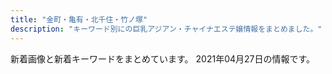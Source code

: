 ```yaml
---
title: "金町・亀有・北千住・竹ノ塚"
description: "キーワード別にの巨乳アジアン・チャイナエステ嬢情報をまとめました。"
---
```


新着画像と新着キーワードをまとめています。
2021年04月27日の情報です。

<DmmAffiliateIns />
<KeywordTable
  shops={
    [
    {
        "name": "\u697d",
        "station": "JR\u91d1\u753a\u99c5\u5317\u53e3",
        "url": "http://raku.est888.com/",
        "keywords": {
            "89": 1,
            "D": 1,
            "87": 2,
            "C": 2
        },
        "img_links": [
            "http://raku.est888.com/css/nav/nav-005.jpg",
            "http://raku.est888.com/css/nav/nav-004.jpg",
            "http://raku.est888.com/css/staff/staff002-a.png",
            "http://raku.est888.com/css/nav/nav-002.jpg",
            "http://raku.est888.com/css/tel.png",
            "http://raku.est888.com/css/top02-left.png",
            "http://raku.est888.com/css/nav/nav-006.jpg",
            "http://raku.est888.com/css/01.jpg",
            "http://raku.est888.com/css/staff/staff0001-a.png",
            "http://raku.est888.com/css/nav/nav-001.jpg",
            "http://raku.est888.com/css/nav/nav-003.jpg",
            "http://raku.est888.com/css/osusume01.jpg",
            "http://raku.est888.com/css/staff/staff01-a.png"
        ]
    },
    {
        "keywords": {
            "D": 6
        },
        "station": "JR\u91d1\u753a\u99c5\u5317\u53e3",
        "url": "http://esthe-massage.pink/",
        "img_links": [
            "http://esthe-massage.pink/images/cg7.jpg",
            "http://esthe-massage.pink/images/top.png",
            "http://esthe-massage.pink/images/mobile1.jpg",
            "http://esthe-massage.pink/images/staff_tit.jpg",
            "http://esthe-massage.pink/images/aboutus.jpg",
            "http://esthe-massage.pink/images/line2.jpg",
            "http://esthe-massage.pink/sp/images/cg6.jpg",
            "http://esthe-massage.pink/images/compaign.jpg",
            "http://esthe-massage.pink/images/staff_s.jpg",
            "http://esthe-massage.pink/images/pick.jpg",
            "http://esthe-massage.pink/images/cg1.jpg",
            "http://esthe-massage.pink/images/newface.jpg",
            "http://esthe-massage.pink/sp/images/top-img01.png",
            "http://esthe-massage.pink/sp/images/cg1.jpg",
            "http://esthe-massage.pink/sp/images/cg7.jpg",
            "http://esthe-massage.pink/sp/images/cg3.jpg",
            "http://esthe-massage.pink/images/mobile.jpg",
            "http://esthe-massage.pink/images/tb.png",
            "http://esthe-massage.pink/sp/images/telb.png",
            "http://esthe-massage.pink/images/bb.png",
            "http://esthe-massage.pink/images/tb1.png",
            "http://esthe-massage.pink/images/news.jpg",
            "http://esthe-massage.pink/images/cg9.jpg",
            "http://esthe-massage.pink/sp/images/cg9.jpg",
            "http://esthe-massage.pink/sp/images/teline.png",
            "http://esthe-massage.pink/images/cg3.jpg",
            "http://esthe-massage.pink/images/line.jpg",
            "http://esthe-massage.pink/images/end3.png",
            "http://esthe-massage.pink/images/cg2.jpg",
            "http://esthe-massage.pink/images/cg6.jpg",
            "http://esthe-massage.pink/sp/images/cg2.jpg",
            "http://esthe-massage.pink/sp/images/tel.png"
        ],
        "name": "\u96c5"
    },
    {
        "name": "\u82b1\u306e\u604b",
        "img_links": [],
        "station": "\u7dbe\u702c\u99c5\u6771\u53e3",
        "keywords": {},
        "url": "http://bananokoi.ies.bz/"
    },
    {
        "name": "\u7652\u3057\u306e\u8594\u8587",
        "url": "http://iyasinobara.oks.bz/",
        "keywords": {
            "82": 3,
            "D": 6,
            "F": 3,
            "85": 3,
            "87": 3,
            "90": 3,
            "C": 11
        },
        "station": "JR\u91d1\u753a\u99c5\u5317\u53e3",
        "img_links": [
            "http://iyasinobara.oks.bz/images/top.jpg",
            "http://iyasinobara.oks.bz/images/s_news.jpg",
            "http://iyasinobara.oks.bz/images/s_shedule.jpg",
            "http://iyasinobara.oks.bz/photos/sites/36/2019/12/2019121401184994.jpg",
            "http://iyasinobara.oks.bz/images/mobile.jpg",
            "http://iyasinobara.oks.bz/images/s_staff.jpg",
            "http://iyasinobara.oks.bz/photos/sites/36/2020/11/2020112101523963.jpg",
            "http://iyasinobara.oks.bz/photos/sites/36/2021/03/2021030303232197.jpg",
            "http://iyasinobara.oks.bz/photos/sites/36/2020/02/2020021401252254.jpg"
        ]
    },
    {
        "keywords": {},
        "station": "\u7dbe\u702c\u99c5\u897f\u53e3",
        "url": "http://e-luxury.work/",
        "name": "Angel",
        "img_links": [
            "http://e-luxury.work/images/b1.jpg",
            "http://e-luxury.work/images/3.jpg",
            "http://e-luxury.work/images/2.jpg",
            "http://e-luxury.work/images/staff_t.jpg",
            "http://e-luxury.work/images/head.jpg",
            "http://e-luxury.work/images/int1.jpg",
            "http://e-luxury.work/images/int2.jpg",
            "http://e-luxury.work/images/news.jpg",
            "http://e-luxury.work/img/kayo1.jpg",
            "http://e-luxury.work/images/sys.jpg",
            "http://e-luxury.work/img/yuki1.jpg",
            "http://e-luxury.work/images/7.jpg",
            "http://e-luxury.work/img/mimi1.jpg",
            "http://e-luxury.work/images/5.jpg",
            "http://e-luxury.work/images/6.jpg",
            "http://e-luxury.work/images/4.jpg",
            "http://e-luxury.work/img/mina1.jpg",
            "http://e-luxury.work/images/interior_t.jpg",
            "http://e-luxury.work/img/minami1.jpg",
            "http://e-luxury.work/img/momoka1.jpg",
            "http://e-luxury.work/images/mobile.jpg",
            "http://e-luxury.work/images/tt.jpg",
            "http://e-luxury.work/img/kayo2.jpg",
            "http://e-luxury.work/images/ta.jpg",
            "http://e-luxury.work/images/tel.jpg",
            "http://e-luxury.work/images/1.jpg",
            "http://e-luxury.work/img/eri1.jpg"
        ]
    },
    {
        "name": "BODY RESORT",
        "station": "JR\u4e80\u6709\u99c5\u5317\u53e3",
        "img_links": [
            "http://massage-esthe.red/images/an_4_01.jpg",
            "http://massage-esthe.red/images/an_3_01.jpg",
            "http://massage-esthe.red/images/qr.jpg",
            "http://massage-esthe.red/images/slider/slide4.png",
            "http://massage-esthe.red/images/staff_images/st6.jpg",
            "http://massage-esthe.red/images/no.png",
            "http://massage-esthe.red/images/staff_images/sta3.jpg",
            "http://massage-esthe.red/images/staff_images/sta7.jpg",
            "http://massage-esthe.red/images/staff_images/sl.png",
            "http://massage-esthe.red/images/slider/slide2s.png",
            "http://massage-esthe.red/images/index-1.jpg",
            "http://massage-esthe.red/images/staff_images/sta9.jpg",
            "http://massage-esthe.red/images/r6.jpg",
            "http://massage-esthe.red/images/slider/slide5.png",
            "http://massage-esthe.red/images/an_1_01.jpg",
            "http://massage-esthe.red/images/an_2_01.jpg",
            "http://massage-esthe.red/images/an_4_02.jpg",
            "http://massage-esthe.red/images/r4.jpg",
            "http://massage-esthe.red/images/staff_images/st2.jpg",
            "http://massage-esthe.red/images/fbb.jpg",
            "http://massage-esthe.red/images/an_1_02.jpg",
            "http://massage-esthe.red/images/staff_images/st9.jpg",
            "http://massage-esthe.red/images/slider/slide5s.png",
            "http://massage-esthe.red/images/staff_images/st4.jpg",
            "http://massage-esthe.red/images/index-2.jpg",
            "http://massage-esthe.red/images/slider/slide1.png",
            "http://massage-esthe.red/images/staff_images/st1.jpg",
            "http://massage-esthe.red/images/r2.jpg",
            "http://massage-esthe.red/images/staff_images/sta5.jpg",
            "http://massage-esthe.red/images/an_3_02.jpg",
            "http://massage-esthe.red/images/staff_images/sta1.jpg",
            "http://massage-esthe.red/images/an_2_02.jpg",
            "http://massage-esthe.red/images/an_6_01.jpg",
            "http://massage-esthe.red/images/staff_images/st5.jpg",
            "http://massage-esthe.red/images/r7.jpg",
            "http://massage-esthe.red/images/staff_images/sta4.jpg",
            "http://massage-esthe.red/images/slider/slide3s.png",
            "http://massage-esthe.red/images/slider/slide4s.png",
            "http://massage-esthe.red/images/slider/slide1s.png",
            "http://massage-esthe.red/images/staff_images/sta2.jpg",
            "http://massage-esthe.red/images/line.jpg",
            "http://massage-esthe.red/images/staff_images/st3.jpg",
            "http://massage-esthe.red/images/staff_images/sta6.jpg",
            "http://massage-esthe.red/images/e.jpg",
            "http://massage-esthe.red/images/an_5_02.jpg",
            "http://massage-esthe.red/images/an_6_02.jpg",
            "http://massage-esthe.red/images/slider/slide2.png",
            "http://massage-esthe.red/images/slider/slide3.png",
            "http://massage-esthe.red/images/an_5_01.jpg",
            "http://massage-esthe.red/images/r5.jpg",
            "http://massage-esthe.red/images/staff_images/st7.jpg",
            "http://massage-esthe.red/images/r3.jpg",
            "http://massage-esthe.red/images/line1.jpg"
        ],
        "keywords": {
            "D": 20,
            "86": 32,
            "C": 2
        },
        "url": "http://massage-esthe.red/"
    },
    {
        "station": "\u897f\u65b0\u4e95\u99c5\u897f\u53e3",
        "img_links": [
            "http://rakuen.ies.fun/images/s_news.jpg",
            "http://rakuen.ies.fun/images/info.jpg",
            "http://rakuen.ies.fun/images/room4.jpg",
            "http://rakuen.ies.fun/images/tel.jpg",
            "http://rakuen.ies.fun/photos/sites/40/2021/04/2021040203112232.jpg",
            "http://rakuen.ies.fun/images/mobile.jpg",
            "http://rakuen.ies.fun/images/info2.jpg",
            "http://rakuen.ies.fun/photos/sites/40/2021/04/2021040203112138.jpg",
            "http://rakuen.ies.fun/photos/sites/40/2021/04/202104020311230.jpg",
            "http://rakuen.ies.fun/images/room1.jpg",
            "http://rakuen.ies.fun/images/s_link.png",
            "http://rakuen.ies.fun/images/room3.jpg",
            "http://rakuen.ies.fun/photos/sites/40/2021/04/2021040203112298.jpg",
            "http://rakuen.ies.fun/images/s3.jpg",
            "http://rakuen.ies.fun/images/room2.jpg",
            "http://rakuen.ies.fun/images/s_staff.png"
        ],
        "keywords": {
            "83": 4,
            "\u80f8": 2,
            "85": 4,
            "86": 8,
            "C": 4,
            "D": 12
        },
        "url": "http://rakuen.ies.fun/",
        "name": "\u7e01"
    },
    {
        "name": "\u685c",
        "url": "https://besteste.com/",
        "img_links": [
            "https://besteste.com/staffPhoto/b20210427121216.jpg",
            "https://besteste.com/staffPhoto/b20210206174033.jpg",
            "https://besteste.com/staffPhoto/b20210206174329.jpg",
            "https://besteste.com/staffPhoto/s20210427121331.jpg",
            "https://besteste.com/staffPhoto/s20210427121216.jpg",
            "https://besteste.com/staffPhoto/s20210206174033.jpg",
            "https://besteste.com/staffPhoto/s20201104202356.jpg",
            "https://besteste.com/staffPhoto/b20201104202024.jpg",
            "https://besteste.com/staffPhoto/s20201223163111.jpg",
            "https://besteste.com/staffPhoto/b20201104202235.jpg",
            "https://besteste.com/staffPhoto/b20210427121106.jpg",
            "https://besteste.com/js/sliderLine/slide_next.png",
            "https://besteste.com/images/slider1/01.jpg",
            "https://besteste.com/staffPhoto/s20201104202235.jpg",
            "https://besteste.com/staffPhoto/s20210427121000.jpg",
            "https://besteste.com/staffPhoto/s20201104202637.jpg",
            "https://besteste.com/images/slider1/03.jpg",
            "https://besteste.com/staffPhoto/s20210427120848.jpg",
            "https://besteste.com/staffPhoto/b20210427120848.jpg",
            "https://besteste.com/staffPhoto/b20201104202509.jpg",
            "https://besteste.com/staffPhoto/b20210427121331.jpg",
            "https://besteste.com/staffPhoto/b20201104202637.jpg",
            "https://besteste.com/js/sliderLine/slide_prev.png",
            "https://besteste.com/staffPhoto/s20201104202024.jpg",
            "https://besteste.com/staffPhoto/b20201223163111.jpg",
            "https://besteste.com/staffPhoto/b20210206174451.jpg",
            "https://besteste.com/staffPhoto/b20210427121000.jpg",
            "https://besteste.com/staffPhoto/s20210427121106.jpg",
            "https://besteste.com/staffPhoto/b20201104202740.jpg",
            "https://besteste.com/staffPhoto/b20201104202122.jpg",
            "https://besteste.com/staffPhoto/s20201104202509.jpg",
            "https://besteste.com/images/mobile.jpg",
            "https://besteste.com/staffPhoto/s20201104201732.jpg",
            "https://besteste.com/staffPhoto/b20201104201732.jpg",
            "https://besteste.com/staffPhoto/b20210206174605.jpg",
            "https://besteste.com/staffPhoto/s20201104202122.jpg",
            "https://besteste.com/staffPhoto/b20201104202356.jpg",
            "https://besteste.com/staffPhoto/s20201104202740.jpg",
            "https://besteste.com/staffPhoto/b20210206174200.jpg",
            "https://besteste.com/images/returnBtn.png"
        ],
        "keywords": {
            "86": 1,
            "D": 2,
            "85": 2,
            "E": 2,
            "C": 1
        },
        "station": "JR\u4e80\u6709\u99c5\u5317\u53e3"
    },
    {
        "url": "http://www.luckystar.esturl.com/",
        "img_links": [
            "http://www.luckystar.esturl.com/files/003-02.jpg",
            "http://www.luckystar.esturl.com/images/slider/3.jpg",
            "http://www.luckystar.esturl.com/files/003-03.jpg",
            "http://www.luckystar.esturl.com/files/001-02.jpg",
            "http://www.luckystar.esturl.com/files/002-03.jpg",
            "http://www.luckystar.esturl.com/img/goback.jpg",
            "http://www.luckystar.esturl.com/img/tel.png",
            "http://www.luckystar.esturl.com/img/pickup.jpg",
            "http://www.luckystar.esturl.com/files/002.jpg",
            "http://www.luckystar.esturl.com/files/005-03.jpg",
            "http://www.luckystar.esturl.com/files/003.jpg",
            "http://www.luckystar.esturl.com/images/slider/2.jpg",
            "http://www.luckystar.esturl.com/files/005-02.jpg",
            "http://www.luckystar.esturl.com/files/001-03.jpg",
            "http://www.luckystar.esturl.com/img/ttl_news.png",
            "http://www.luckystar.esturl.com/files/002-02.jpg",
            "http://www.luckystar.esturl.com/files/001.jpg",
            "http://www.luckystar.esturl.com/img/btn_blog.png",
            "http://www.luckystar.esturl.com/images/slider/1.jpg",
            "http://www.luckystar.esturl.com/files/005.jpg",
            "http://www.luckystar.esturl.com/img/ttl_info.png"
        ],
        "station": "JR\u4e80\u6709\u99c5\u5317\u53e3",
        "keywords": {
            "D": 8,
            "86": 4,
            "C": 11,
            "87": 4
        },
        "name": "\u30e9\u30c3\u30ad\u30fc\u30b9\u30bf\u30fc"
    },
    {
        "img_links": [],
        "station": "JR\u5357\u5343\u4f4f\u99c5\u5357\u53e3",
        "name": "Tulip\uff5e\u30c1\u30e5\u30fc\u30ea\u30c3\u30d7",
        "keywords": {},
        "url": "http://www.hi-msg.com/tulip/"
    },
    {
        "name": "\u611b",
        "url": "http://ayase-ai.jpest.net/",
        "station": "\u7dbe\u702c\u99c5\u6771\u53e3",
        "keywords": {},
        "img_links": [
            "http://ayase-ai.jpest.net/uploads//sites/33/2020/12/ma01-1.jpg",
            "http://ayase-ai.jpest.net/uploads//sites/33/2020/11/g6-225x300.jpg",
            "http://ayase-ai.jpest.net/uploads//sites/33/2021/04/g1-225x300.jpg",
            "http://ayase-ai.jpest.net/uploads//sites/33/2020/11/g4.jpg",
            "http://ayase-ai.jpest.net/uploads//sites/33/2020/11/g1.jpg",
            "http://ayase-ai.jpest.net/uploads//sites/33/2020/11/g4-225x300.jpg",
            "http://ayase-ai.jpest.net/uploads//sites/33/2020/11/g2-225x300.jpg",
            "http://ayase-ai.jpest.net/uploads//sites/33/2020/11/g3-225x300.jpg",
            "http://ayase-ai.jpest.net/uploads//sites/33/2020/11/g1-225x300.jpg",
            "http://ayase-ai.jpest.net/uploads//sites/33/2020/11/m-top02-1.jpg",
            "http://ayase-ai.jpest.net/uploads//sites/33/2020/12/shishu-2.png",
            "http://ayase-ai.jpest.net/uploads//sites/33/2020/11/g5-225x300.jpg",
            "http://ayase-ai.jpest.net/uploads//sites/33/2020/12/r3-1.png",
            "http://ayase-ai.jpest.net/uploads//sites/33/2020/11/g5.jpg",
            "http://ayase-ai.jpest.net/uploads//sites/33/2020/12/mobile-1.jpg",
            "http://ayase-ai.jpest.net/uploads//sites/33/2020/12/main_top-1.png",
            "http://ayase-ai.jpest.net/uploads//sites/33/2020/12/r4-1.png",
            "http://ayase-ai.jpest.net/uploads//sites/33/2021/04/g1.jpg",
            "http://ayase-ai.jpest.net/uploads//sites/33/2020/11/g3.jpg",
            "http://ayase-ai.jpest.net/uploads//sites/33/2021/01/g1.jpg",
            "http://ayase-ai.jpest.net/uploads//sites/33/2020/12/r2-1.png",
            "http://ayase-ai.jpest.net/uploads//sites/33/2020/12/re.jpg",
            "http://ayase-ai.jpest.net/uploads//sites/33/2020/11/g2.jpg",
            "http://ayase-ai.jpest.net/uploads//sites/33/2021/01/g1-225x300.jpg",
            "http://ayase-ai.jpest.net/uploads//sites/33/2020/12/main_bottom.png",
            "http://ayase-ai.jpest.net/uploads//sites/33/2020/12/main_bottom-1.png",
            "http://ayase-ai.jpest.net/uploads//sites/33/2020/12/r1.png",
            "http://ayase-ai.jpest.net/uploads//sites/33/2020/11/g6.jpg",
            "http://ayase-ai.jpest.net/uploads//sites/33/2020/12/main_top.png",
            "http://ayase-ai.jpest.net/uploads//sites/33/2020/12/ss.png"
        ]
    },
    {
        "img_links": [
            "http://spring02.est888.com/css/nav/nav-005.png",
            "http://spring02.est888.com/css/staff/staff11.png",
            "http://spring02.est888.com/css/osusume01.png",
            "http://spring02.est888.com/css/staff/staff11-b.png",
            "http://spring02.est888.com/css/staff/staff04-a.png",
            "http://spring02.est888.com/css/staff/staff003-b.png",
            "http://spring02.est888.com/css/staff/staff12-a.png",
            "http://spring02.est888.com/css/nav/nav-001.png",
            "http://spring02.est888.com/css/staff/staff005-b.png",
            "http://spring02.est888.com/css/nav/nav-003.png",
            "http://spring02.est888.com/css/staff/staff005-a.png",
            "http://spring02.est888.com/css/nav/nav-002.png",
            "http://spring02.est888.com/css/staff/staff09-a.png",
            "http://spring02.est888.com/css/staff/staff01.png",
            "http://spring02.est888.com/css/staff/staff03-a.png",
            "http://spring02.est888.com/css/staff/staff008-b.png",
            "http://spring02.est888.com/css/top02-left.png",
            "http://spring02.est888.com/css/staff/staff11-a.png",
            "http://spring02.est888.com/css/staff/staff12-b.png",
            "http://spring02.est888.com/css/staff/staff010-a.png",
            "http://spring02.est888.com/css/top003.png",
            "http://spring02.est888.com/css/staff/staff01-a.png",
            "http://spring02.est888.com/css/staff/staff005.png",
            "http://spring02.est888.com/css/tel.png",
            "http://spring02.est888.com/css/staff/staff09-b.png",
            "http://spring02.est888.com/css/staff/staff010-b.png",
            "http://spring02.est888.com/css/staff/staff04-b.png",
            "http://spring02.est888.com/css/staff/staff12.png",
            "http://spring02.est888.com/css/staff/staff09.png",
            "http://spring02.est888.com/css/staff/staff01-b.png",
            "http://spring02.est888.com/css/staff/staff010.png",
            "http://spring02.est888.com/css/nav/nav-006.png",
            "http://spring02.est888.com/css/staff/staff0008.png",
            "http://spring02.est888.com/css/top04.png",
            "http://spring02.est888.com/css/top01.png",
            "http://spring02.est888.com/css/nav/nav-004.png",
            "http://spring02.est888.com/css/staff/staff03.png",
            "http://spring02.est888.com/css/staff/staff04.png"
        ],
        "url": "http://spring02.est888.com/",
        "station": "\u7dbe\u702c\u99c5\u897f\u53e3",
        "name": "Spring-\u30b9\u30d7\u30ea\u30f3\u30b0-",
        "keywords": {
            "G": 1,
            "90": 3,
            "89": 1,
            "84": 1,
            "E": 2,
            "C": 4,
            "91": 1,
            "85": 3
        }
    },
    {
        "keywords": {
            "D": 18,
            "86": 14,
            "88": 4
        },
        "station": "JR\u91d1\u753a\u99c5\u5317\u53e3",
        "name": "Sakura",
        "img_links": [
            "http://esthe-aroma.biz/img/top.jpg",
            "http://esthe-aroma.biz/img/tr02.jpg",
            "http://esthe-aroma.biz/img/no.png",
            "http://esthe-aroma.biz/img/stal.jpg",
            "http://esthe-aroma.biz/img/cg01.jpg",
            "http://esthe-aroma.biz/img/m03.jpg",
            "http://esthe-aroma.biz/img/m05.jpg",
            "http://esthe-aroma.biz/img/cg02.jpg",
            "http://esthe-aroma.biz/img/m05a.jpg",
            "http://esthe-aroma.biz/img/m04.jpg",
            "http://esthe-aroma.biz/img/cg081.jpg",
            "http://esthe-aroma.biz/img/cg05.jpg",
            "http://esthe-aroma.biz/img/tr01.jpg",
            "http://esthe-aroma.biz/img/m03a.jpg",
            "http://esthe-aroma.biz/img/cg07.jpg",
            "http://esthe-aroma.biz/img/cg101.jpg",
            "http://esthe-aroma.biz/img/fla01.jpg",
            "http://esthe-aroma.biz/img/cg03.jpg",
            "http://esthe-aroma.biz/img/m02a.jpg",
            "http://esthe-aroma.biz/img/acct.jpg",
            "http://esthe-aroma.biz/img/cg09.jpg",
            "http://esthe-aroma.biz/img/cg021.jpg",
            "http://esthe-aroma.biz/img/cg06.jpg",
            "http://esthe-aroma.biz/img/m06.jpg",
            "http://esthe-aroma.biz/img/cg08.jpg",
            "http://esthe-aroma.biz/img/cg10.jpg",
            "http://esthe-aroma.biz/img/m02.jpg",
            "http://esthe-aroma.biz/img/fla02.jpg",
            "http://esthe-aroma.biz/img/fla03.jpg",
            "http://esthe-aroma.biz/img/syst.jpg",
            "http://esthe-aroma.biz/img/ff.jpg",
            "http://esthe-aroma.biz/img/m01a.jpg",
            "http://esthe-aroma.biz/img/cg011.jpg",
            "http://esthe-aroma.biz/img/m01.jpg"
        ],
        "url": "http://esthe-aroma.biz/"
    },
    {
        "img_links": [
            "https://lush.jpn.vin/images/room2.jpg",
            "https://lush.jpn.vin/photos/sites/6/2020/12/2020121402072787.jpg",
            "https://lush.jpn.vin/images/side_mobile.png",
            "https://lush.jpn.vin/images/bg_comend.jpg",
            "https://lush.jpn.vin/images/tit_pick.jpg",
            "https://lush.jpn.vin/images/lb.png",
            "https://lush.jpn.vin/images/tit_staff.jpg",
            "https://lush.jpn.vin/images/end.jpg",
            "https://lush.jpn.vin/photos/sites/6/2021/01/2021011906135643.jpg",
            "https://lush.jpn.vin/photos/sites/6/2021/02/2021021804400223.jpg",
            "https://lush.jpn.vin/photos/sites/6/2020/12/202012140206371.jpg",
            "https://lush.jpn.vin/images/room1.jpg",
            "https://lush.jpn.vin/images/border-bottom.png",
            "https://lush.jpn.vin/photos/sites/6/2021/01/2021012905303514.jpg",
            "https://lush.jpn.vin/images/room3.jpg",
            "https://lush.jpn.vin/images/tit_news.png",
            "https://lush.jpn.vin/photos/sites/6/2020/12/2020121402091934.jpg",
            "https://lush.jpn.vin/images/girl.png",
            "https://lush.jpn.vin/images/top.png",
            "https://lush.jpn.vin/images/room4.jpg",
            "https://lush.jpn.vin/photos/sites/6/2020/12/2020121402082025.jpg",
            "https://lush.jpn.vin/images/rb.png"
        ],
        "keywords": {
            "87": 6,
            "86": 12,
            "88": 6,
            "90": 6,
            "D": 18,
            "85": 6,
            "C": 11,
            "89": 6
        },
        "station": "JR\u91d1\u753a\u99c5\u5317\u53e3",
        "url": "https://lush.jpn.vin/",
        "name": "\u30e9\u30c3\u30b7\u30e5"
    },
    {
        "url": "http://www.relax-miyabi.com/",
        "name": "\u96c5",
        "img_links": [
            "http://www.relax-miyabi.com/img/slider/1.jpg",
            "http://www.relax-miyabi.com/img/h4-top.jpg",
            "http://www.relax-miyabi.com/img/slider/3.jpg",
            "http://www.relax-miyabi.com/img/glo_04_off.jpg",
            "http://www.relax-miyabi.com/img/top-course_off.jpg",
            "http://www.relax-miyabi.com/files/014.jpg",
            "http://www.relax-miyabi.com/img/glo_02_off.jpg",
            "http://www.relax-miyabi.com/img/slider/2.jpg",
            "http://www.relax-miyabi.com/img/top-h5R.jpg",
            "http://www.relax-miyabi.com/img/glo_03_off.jpg",
            "http://www.relax-miyabi.com/img/glo_01_off.jpg",
            "http://www.relax-miyabi.com/files/019-03.jpg",
            "http://www.relax-miyabi.com/img/icon_tel.png",
            "http://www.relax-miyabi.com/files/014-02.jpg",
            "http://www.relax-miyabi.com/img/bnr-02_off.jpg",
            "http://www.relax-miyabi.com/img/glo_05_off.jpg",
            "http://www.relax-miyabi.com/files/019.jpg",
            "http://www.relax-miyabi.com/img/top-course2_off.jpg",
            "http://www.relax-miyabi.com/files/019-02.jpg",
            "http://www.relax-miyabi.com/img/bnr-01_off.jpg",
            "http://www.relax-miyabi.com/img/top-h5R2.jpg",
            "http://www.relax-miyabi.com/img/footer-top_off.jpg",
            "http://www.relax-miyabi.com/img/glo_06_off.jpg",
            "http://www.relax-miyabi.com/files/014-03.jpg"
        ],
        "station": "\u4e94\u53cd\u91ce\u99c5",
        "keywords": {
            "D": 6,
            "86": 3,
            "88": 3
        }
    },
    {
        "url": "http://kenkohouse.com/",
        "name": "\u30b5\u30e9\u30f3",
        "station": "JR\u4e80\u6709\u99c5\u5317\u53e3",
        "keywords": {},
        "img_links": []
    },
    {
        "url": "http://ningyo-hime.com/",
        "name": "\u4eba\u9b5a\u59eb",
        "img_links": [
            "http://ningyo-hime.com/staffPhoto/b20201230174356.jpg",
            "http://ningyo-hime.com/staffPhoto/s20200707192550.jpg",
            "http://ningyo-hime.com/staffPhoto/s20200626161755.jpg",
            "http://ningyo-hime.com/staffPhoto/s20200630134438.jpg",
            "http://ningyo-hime.com/staffPhoto/s20201212104914.jpg",
            "http://ningyo-hime.com/staffPhoto/b20200626161755.jpg",
            "http://ningyo-hime.com/staffPhoto/s20201212112712.jpg",
            "http://ningyo-hime.com/staffPhoto/b20200630134438.jpg",
            "http://ningyo-hime.com/images/slider1/01.jpg",
            "http://ningyo-hime.com/uploadfiles/Image/campaignNingyoHimeCom.jpg",
            "http://ningyo-hime.com/staffPhoto/b20201212112712.jpg",
            "http://ningyo-hime.com/staffPhoto/b20191003141511.jpg",
            "http://ningyo-hime.com/staffPhoto/s20191003141511.jpg",
            "http://ningyo-hime.com/js/sliderLine/slide_next.png",
            "http://ningyo-hime.com/images/gallery1.png",
            "http://ningyo-hime.com/staffPhoto/b20200707192550.jpg",
            "http://ningyo-hime.com/staffPhoto/s20201230174356.jpg",
            "http://ningyo-hime.com/staffPhoto/s20201101082513.jpg",
            "http://ningyo-hime.com/staffPhoto/s20200905132814.jpg",
            "http://ningyo-hime.com/staffPhoto/b20201101082513.jpg",
            "http://ningyo-hime.com/images/slider1/03.jpg",
            "http://ningyo-hime.com/staffPhoto/b20200905132814.jpg",
            "http://ningyo-hime.com/staffPhoto/b20201212104914.jpg",
            "http://ningyo-hime.com/images/mobile.jpg",
            "http://ningyo-hime.com/js/sliderLine/slide_prev.png",
            "http://ningyo-hime.com/images/returnBtn.png"
        ],
        "station": "\u7dbe\u702c\u99c5\u6771\u53e3",
        "keywords": {
            "D": 5,
            "C": 2,
            "84": 1
        }
    },
    {
        "keywords": {},
        "img_links": [
            "http://www.kenyoku.work/images/b1.jpg",
            "http://www.kenyoku.work/images/4.jpg",
            "http://www.kenyoku.work/img/risa1.jpg",
            "http://www.kenyoku.work/images/info.png",
            "http://www.kenyoku.work/images/s1.png",
            "http://www.kenyoku.work/images/int1.png",
            "http://www.kenyoku.work/images/b2.jpg",
            "http://www.kenyoku.work/images/1.jpg",
            "http://www.kenyoku.work/images/mobile.jpg",
            "http://www.kenyoku.work/img/hana1.jpg",
            "http://www.kenyoku.work/images/staff_t.jpg",
            "http://www.kenyoku.work/images/news.jpg",
            "http://www.kenyoku.work/images/int2.png",
            "http://www.kenyoku.work/images/3.jpg",
            "http://www.kenyoku.work/img/ami1.jpg",
            "http://www.kenyoku.work/images/head.jpg",
            "http://www.kenyoku.work/images/2.jpg",
            "http://www.kenyoku.work/images/interior_t.jpg",
            "http://www.kenyoku.work/img/miki1.jpg",
            "http://www.kenyoku.work/images/sys.jpg"
        ],
        "station": "JR\u91d1\u753a\u99c5\u5317\u53e3",
        "url": "http://www.kenyoku.work/",
        "name": "\u5065\u6b32"
    },
    {
        "img_links": [
            "https://renren.tyo.cm/images/tit_pick.png",
            "https://renren.tyo.cm/images/link_nav04.jpg",
            "https://renren.tyo.cm/images/acc1.jpg",
            "https://renren.tyo.cm/images/end.png",
            "https://renren.tyo.cm/images/acc6.jpg",
            "https://renren.tyo.cm/photos/sites/41/2021/03/2021031009163856.jpg",
            "https://renren.tyo.cm/images/acc2.jpg",
            "https://renren.tyo.cm/images/acc3.jpg",
            "https://renren.tyo.cm/images/side_tel.jpg",
            "https://renren.tyo.cm/images/link_nav03.jpg",
            "https://renren.tyo.cm/photos/sites/41/2021/03/2021031009191523.jpg",
            "https://renren.tyo.cm/images/sp_top.png",
            "https://renren.tyo.cm/images/tit_new.png",
            "https://renren.tyo.cm/images/acc5.jpg",
            "https://renren.tyo.cm/photos/sites/41/2021/03/2021031009153663.jpg",
            "https://renren.tyo.cm/images/link_nav06.jpg",
            "https://renren.tyo.cm/images/tit_link.png",
            "https://renren.tyo.cm/images/link_nav05.jpg",
            "https://renren.tyo.cm/images/link_nav02.jpg",
            "https://renren.tyo.cm/images/top.png",
            "https://renren.tyo.cm/photos/sites/41/2021/03/202103100916490.jpg",
            "https://renren.tyo.cm/photos/sites/41/2021/03/2021031104590881.jpg",
            "https://renren.tyo.cm/photos/sites/41/2021/03/202103100916154.jpg",
            "https://renren.tyo.cm/images/link_nav01.jpg",
            "https://renren.tyo.cm/images/side_mobile.jpg",
            "https://renren.tyo.cm/images/staff02.png",
            "https://renren.tyo.cm/images/staff01.png",
            "https://renren.tyo.cm/images/acc4.jpg"
        ],
        "url": "https://renren.tyo.cm/",
        "keywords": {
            "C": 2,
            "F": 1,
            "87": 1,
            "85": 1,
            "86": 1,
            "E": 3,
            "88": 3
        },
        "name": "Aroma RenRen",
        "station": "JR\u4e80\u6709\u99c5\u5357\u53e3"
    },
    {
        "station": "JR\u91d1\u753a\u99c5\u5317\u53e3",
        "name": "\u3086\u308a\u304b\u3054",
        "keywords": {
            "87": 4,
            "D": 14,
            "E": 4,
            "F": 4,
            "88": 4,
            "C": 15,
            "85": 8,
            "86": 6
        },
        "img_links": [
            "http://www.yurikago-massage.work/img/sta12.jpg",
            "http://www.yurikago-massage.work/img/sta10.jpg",
            "http://www.yurikago-massage.work/img/fla-2.jpg",
            "http://www.yurikago-massage.work/img/st13.jpg",
            "http://www.yurikago-massage.work/img/sta7.jpg",
            "http://www.yurikago-massage.work/img/st09.jpg",
            "http://www.yurikago-massage.work/img/st9.jpg",
            "http://www.yurikago-massage.work/img/nos.jpg",
            "http://www.yurikago-massage.work/img/fla-1.jpg",
            "http://www.yurikago-massage.work/img/sta11.jpg",
            "http://www.yurikago-massage.work/img/st8.jpg",
            "http://www.yurikago-massage.work/img/sta8.jpg",
            "http://www.yurikago-massage.work/img/mo.png",
            "http://www.yurikago-massage.work/img/st11.jpg",
            "http://www.yurikago-massage.work/img/sta13.jpg",
            "http://www.yurikago-massage.work/img/st7.jpg",
            "http://www.yurikago-massage.work/img/st10.jpg",
            "http://www.yurikago-massage.work/img/sta6.jpg",
            "http://www.yurikago-massage.work/img/botton.jpg",
            "http://www.yurikago-massage.work/img/sta9.jpg",
            "http://www.yurikago-massage.work/img/st6.jpg",
            "http://www.yurikago-massage.work/img/st12.jpg"
        ],
        "url": "http://www.yurikago-massage.work/"
    },
    {
        "station": "JR\u4e80\u6709\u99c5\u5357\u53e3",
        "keywords": {
            "83": 14,
            "H": 15,
            "88": 59,
            "D": 47,
            "87": 29,
            "86": 15,
            "89": 15,
            "G": 17,
            "E": 48,
            "92": 15,
            "F": 30
        },
        "url": "https://bright.xyz.mn/",
        "name": "Plaisir\u30fb\u30d7\u30ec\u30b8\u30fc\u30eb",
        "img_links": [
            "https://bright.xyz.mn/photos/sites/10/2020/07/202007261153576.jpg",
            "https://bright.xyz.mn/photos/sites/10/2020/01/2020010607464468.jpg",
            "https://bright.xyz.mn/photos/sites/10/2020/02/2020022201512635.jpg",
            "https://bright.xyz.mn/photos/sites/10/2020/07/2020072611535558.jpg",
            "https://bright.xyz.mn/images/top.png",
            "https://bright.xyz.mn/images/s_pick.png",
            "https://bright.xyz.mn/images/2.jpg",
            "https://bright.xyz.mn/photos/sites/10/2020/01/2020010607464468-308x411.jpg",
            "https://bright.xyz.mn/images/s_therapist.jpg",
            "https://bright.xyz.mn/photos/sites/10/2021/02/2021020306534154-308x411.jpg",
            "https://bright.xyz.mn/photos/sites/10/2020/11/2020110507362248.jpg",
            "https://bright.xyz.mn/images/line.png",
            "https://bright.xyz.mn/photos/sites/10/2020/07/2020072612030016.jpg",
            "https://bright.xyz.mn/images/end.png",
            "https://bright.xyz.mn/photos/sites/10/2020/11/2020112603202074-308x411.jpg",
            "https://bright.xyz.mn/photos/sites/10/2020/02/2020022201512671.jpg",
            "https://bright.xyz.mn/photos/sites/10/2020/02/2020022201512635-308x411.jpg",
            "https://bright.xyz.mn/images/news_bj3.jpg",
            "https://bright.xyz.mn/images/new.jpg",
            "https://bright.xyz.mn/images/1.jpg",
            "https://bright.xyz.mn/photos/sites/10/2021/03/2021031707474096.jpg",
            "https://bright.xyz.mn/photos/sites/10/2020/08/2020081003373131.jpg",
            "https://bright.xyz.mn/images/mobile.jpg",
            "https://bright.xyz.mn/photos/sites/10/2020/08/2020081003373252.jpg",
            "https://bright.xyz.mn/photos/sites/10/2021/02/2021020306534154.jpg",
            "https://bright.xyz.mn/images/s_face.jpg",
            "https://bright.xyz.mn/images/s_news.jpg",
            "https://bright.xyz.mn/photos/sites/10/2021/03/2021031707474096-308x411.jpg",
            "https://bright.xyz.mn/images/s_link.jpg",
            "https://bright.xyz.mn/photos/sites/10/2021/02/2021021807083143.jpg",
            "https://bright.xyz.mn/photos/sites/10/2020/11/2020112603202074.jpg",
            "https://bright.xyz.mn/images/staff_bj3.jpg"
        ]
    },
    {
        "keywords": {
            "87": 3,
            "86": 3
        },
        "station": "\u7af9\u30ce\u585a\u99c5\u6771\u53e3",
        "url": "http://esthe-aroma.xyz/",
        "name": "\u5927\u5bb6\u65cf",
        "img_links": [
            "http://esthe-aroma.xyz/images/gallery.png",
            "http://esthe-aroma.xyz/images/esthe3.jpg",
            "http://esthe-aroma.xyz/images/main-sp.jpg",
            "http://esthe-aroma.xyz/images/acc1.jpg",
            "http://esthe-aroma.xyz/images/main1.jpg",
            "http://esthe-aroma.xyz/images/cg01.jpg",
            "http://esthe-aroma.xyz/images/clear.png",
            "http://esthe-aroma.xyz/images/cg02.jpg",
            "http://esthe-aroma.xyz/images/staff.png",
            "http://esthe-aroma.xyz/images/home_002.png",
            "http://esthe-aroma.xyz/images/info.png",
            "http://esthe-aroma.xyz/images/acc.jpg",
            "http://esthe-aroma.xyz/images/blog_002.png",
            "http://esthe-aroma.xyz/images/friend.png",
            "http://esthe-aroma.xyz/images/home.png",
            "http://esthe-aroma.xyz/images/header3.png",
            "http://esthe-aroma.xyz/images/esthe2.jpg",
            "http://esthe-aroma.xyz/images/link.png",
            "http://esthe-aroma.xyz/images/esthe1.jpg"
        ]
    },
    {
        "station": "JR\u5317\u5343\u4f4f\u99c5\u6771\u53e3",
        "img_links": [
            "http://iris.este.work/2/uploadimg/1597642441.jpeg",
            "http://iris.este.work/sys1.jpg",
            "http://iris.este.work/sys2.jpg",
            "http://iris.este.work/2/uploadimg/1604372331.jpg",
            "http://iris.este.work/2/uploadimg/1607661251.jpg",
            "http://iris.este.work/staff_t.jpg",
            "http://iris.este.work/2/uploadimg/1610606666.jpg",
            "http://iris.este.work/int1.png",
            "http://iris.este.work/2/uploadimg/1591787978.jpg",
            "http://iris.este.work/2/uploadimg/1615527059.jpeg",
            "http://iris.este.work/2/uploadimg/1587527299.jpg",
            "http://iris.este.work/2/uploadimg/1597806778.jpg",
            "http://iris.este.work/2/uploadimg/1610606533.jpg",
            "http://iris.este.work/head.jpg",
            "http://iris.este.work/2/uploadimg/1587527512.jpg",
            "http://iris.este.work/news.jpg",
            "http://iris.este.work/s1.png"
        ],
        "url": "http://iris.este.work/",
        "name": "IRIS \uff5e\u30a2\u30a4\u30ea\u30b9\uff5e",
        "keywords": {
            "C": 2,
            "87": 1,
            "84": 1,
            "D": 4,
            "86": 3,
            "85": 3,
            "E": 2,
            "83": 1,
            "90": 1
        }
    },
    {
        "img_links": [
            "http://www.kiraku-seitaiin.com/files/009.jpg",
            "http://www.kiraku-seitaiin.com/common/img/tel2.png",
            "http://www.kiraku-seitaiin.com/common/img/image3.jpg",
            "http://www.kiraku-seitaiin.com/common/img/image2.jpg",
            "http://www.kiraku-seitaiin.com/files/007.jpg",
            "http://www.kiraku-seitaiin.com/common/img/top_img001.png",
            "http://www.kiraku-seitaiin.com/common/img/shop/r1.jpg",
            "http://www.kiraku-seitaiin.com/files/008.jpg",
            "http://www.kiraku-seitaiin.com/common/img/shop/r4.jpg",
            "http://www.kiraku-seitaiin.com/common/img/shop/r2.jpg",
            "http://www.kiraku-seitaiin.com/files/004.jpg",
            "http://www.kiraku-seitaiin.com/common/img/shop/r3.jpg",
            "http://www.kiraku-seitaiin.com/files/010.jpg",
            "http://www.kiraku-seitaiin.com/files/001.jpg",
            "http://www.kiraku-seitaiin.com/common/img/image1.jpg"
        ],
        "url": "http://www.kiraku-seitaiin.com/",
        "keywords": {
            "C": 10
        },
        "station": "\u897f\u65b0\u4e95\u99c5\u897f\u53e3",
        "name": "\u6c17\u697d\u6574\u4f53\u9662"
    },
    {
        "name": "You First*\u30e6\u30fc\u30d5\u30a1\u30fc\u30b9\u30c8",
        "keywords": {
            "\u30bb\u30af\u30b7\u30fc": 5,
            "G": 6
        },
        "img_links": [
            "http://youfirstesthe.com/images/top/ranking01.png",
            "http://youfirstesthe.com/upload/girl/img02/img1_0029.jpg",
            "http://youfirstesthe.com/upload/girl/img02/img1_0019.jpg",
            "http://youfirstesthe.com/images/top/ranking02.png",
            "http://youfirstesthe.com/upload/girl/img02/img1_0007.jpg",
            "http://youfirstesthe.com/upload/board/img_1558501433.jpg",
            "http://youfirstesthe.com/upload/girl/img03/img3_0003.jpg",
            "http://youfirstesthe.com/upload/girl/img03/img1_0029.jpg",
            "http://youfirstesthe.com/upload/girl/img03/img2_0014.jpg",
            "http://youfirstesthe.com/images/common/tel.png",
            "http://youfirstesthe.com/images/top/news.png",
            "http://youfirstesthe.com/upload/girl/img03/img3_0020.jpg",
            "http://youfirstesthe.com/upload/girl/img03/img3_0008.jpg",
            "http://youfirstesthe.com/upload/girl/img03/img1_0028.jpg",
            "http://youfirstesthe.com/upload/girl/img02/img1_0021.jpg",
            "http://youfirstesthe.com/upload/girl/img03/img2_0008.jpg",
            "http://youfirstesthe.com/upload/girl/img03/img2_0029.jpg",
            "http://youfirstesthe.com/upload/girl/img03/img1_0019.jpg",
            "http://youfirstesthe.com/upload/girl/img02/img1_0027.jpg",
            "http://youfirstesthe.com/upload/girl/img02/img1_0026.jpg",
            "http://youfirstesthe.com/upload/girl/img02/img1_0015.jpg",
            "http://youfirstesthe.com/upload/girl/img03/img5_0008.jpg",
            "http://youfirstesthe.com/images/top/pickup_box.png",
            "http://youfirstesthe.com/upload/board/img_1616074473.jpg",
            "http://youfirstesthe.com/upload/girl/img03/img1_0007.jpg",
            "http://youfirstesthe.com/upload/girl/img03/img4_0008.jpg",
            "http://youfirstesthe.com/upload/girl/img03/img2_0016.jpg",
            "http://youfirstesthe.com/upload/girl/img03/img2_0003.jpg",
            "http://youfirstesthe.com/upload/girl/img03/img1_0014.jpg",
            "http://youfirstesthe.com/upload/girl/img03/img1_0015.jpg",
            "http://youfirstesthe.com/upload/girl/img03/img1_0004.jpg",
            "http://youfirstesthe.com/images/common/main_txt_corona.jpg",
            "http://youfirstesthe.com/upload/girl/img03/img2_0019.jpg",
            "http://youfirstesthe.com/images/top/list_btn.png",
            "http://youfirstesthe.com/upload/girl/img02/img1_0008.jpg",
            "http://youfirstesthe.com/upload/girl/img03/img2_0020.jpg",
            "http://youfirstesthe.com/upload/girl/img02/img1_0014.jpg",
            "http://youfirstesthe.com/upload/girl/img03/img1_0027.jpg",
            "http://youfirstesthe.com/images/top/ranking03.png",
            "http://youfirstesthe.com/upload/board/img_1600470945.jpg",
            "http://youfirstesthe.com/upload/girl/img03/img1_0008.jpg",
            "http://youfirstesthe.com/upload/girl/img03/img1_0016.jpg",
            "http://youfirstesthe.com/upload/girl/img03/img3_0007.jpg",
            "http://youfirstesthe.com/upload/girl/img02/img1_0003.jpg",
            "http://youfirstesthe.com/upload/girl/img03/img4_0007.jpg",
            "http://youfirstesthe.com/upload/girl/img02/img1_0004.jpg",
            "http://youfirstesthe.com/upload/girl/img03/img1_0026.jpg",
            "http://youfirstesthe.com/upload/girl/img03/img2_0007.jpg",
            "http://youfirstesthe.com/upload/board/img_1616074420.jpg",
            "http://youfirstesthe.com/upload/girl/img02/img1_0028.jpg",
            "http://youfirstesthe.com/upload/board/img_1555924960.jpg",
            "http://youfirstesthe.com/upload/girl/img02/img1_0020.jpg",
            "http://youfirstesthe.com/upload/girl/img03/img1_0020.jpg",
            "http://youfirstesthe.com/upload/girl/img03/img1_0021.jpg",
            "http://youfirstesthe.com/upload/girl/img03/img1_0003.jpg",
            "http://youfirstesthe.com/upload/girl/img02/img1_0016.jpg",
            "http://youfirstesthe.com/upload/board/img_1601452249.jpg",
            "http://youfirstesthe.com/upload/girl/img03/img2_0028.jpg"
        ],
        "station": "\u7dbe\u702c\u99c5\u6771\u53e3",
        "url": "http://youfirstesthe.com/"
    },
    {
        "url": "http://koi.rankuens.com/",
        "name": "\u604b\u4eba\u697d\u5712",
        "station": "JR\u4e80\u6709\u99c5\u5357\u53e3",
        "keywords": {
            "87": 2,
            "D": 3,
            "E": 2,
            "89": 1,
            "86": 2
        },
        "img_links": [
            "http://koi.rankuens.com/css/top000001.jpg",
            "http://koi.rankuens.com/css/nav/nav06.jpg",
            "http://koi.rankuens.com/css/staff/staff09.jpg",
            "http://koi.rankuens.com/css/right.jpg",
            "http://koi.rankuens.com/css/head03.jpg",
            "http://koi.rankuens.com/css/top004.jpg",
            "http://koi.rankuens.com/css/nav/nav02.jpg",
            "http://koi.rankuens.com/css/nav/nav04.jpg",
            "http://koi.rankuens.com/css/nav/nav05.jpg",
            "http://koi.rankuens.com/css/nav/nav03.jpg",
            "http://koi.rankuens.com/css/staff/staff00005.jpg",
            "http://koi.rankuens.com/css/staff/staff10.jpg",
            "http://koi.rankuens.com/css/staff/staff08.jpg",
            "http://koi.rankuens.com/css/top005.jpg",
            "http://koi.rankuens.com/css/nav/nav01.jpg",
            "http://koi.rankuens.com/css/staff/staff00006.jpg",
            "http://koi.rankuens.com/css/left.jpg"
        ]
    },
    {
        "station": "\u5800\u5207\u83d6\u84b2\u5712\u99c5",
        "keywords": {},
        "name": "\u541b\u5b89",
        "url": "https://kungangm.jimdofree.com/",
        "img_links": [
            "https://image.jimcdn.com/app/cms/image/transf/dimension=1080x1024:format=jpg/path/s491738307dab8ed0/image/i8114f4be25f79eef/version/1617353476/image.jpg",
            "https://image.jimcdn.com/app/cms/image/transf/none/path/s491738307dab8ed0/image/i5806f8c0fbbca598/version/1417614009/image.jpg",
            "https://image.jimcdn.com/app/cms/image/transf/dimension=1080x1024:format=jpg/path/s491738307dab8ed0/image/ie54739bfe4411825/version/1619509620/image.jpg",
            "https://image.jimcdn.com/app/cms/image/transf/dimension=1080x1024:format=jpg/path/s491738307dab8ed0/image/i0ab0a1b77accb1c7/version/1616305682/image.jpg",
            "https://image.jimcdn.com/app/cms/image/transf/none/path/s491738307dab8ed0/image/iba7a970dbc047ea1/version/1619509549/image.jpg"
        ]
    },
    {
        "keywords": {},
        "station": "JR\u4e80\u6709\u99c5\u5317\u53e3",
        "url": "http://manzoku666.ests.jp/",
        "name": "\u6e80\u8db3\u5ea6666",
        "img_links": []
    },
    {
        "station": "JR\u5317\u5343\u4f4f\u99c5\u6771\u53e3",
        "keywords": {},
        "name": "\u7f8e\u5802",
        "img_links": [
            "http://aroma-heal.com/img/cam.jpg",
            "http://aroma-heal.com/staff/aoi/01.jpg",
            "http://aroma-heal.com/img/sys1.png",
            "http://aroma-heal.com/img/t-t.jpg",
            "http://aroma-heal.com/img/sysetc.png",
            "http://aroma-heal.com/img/paypay.png",
            "http://aroma-heal.com/img/info.jpg",
            "http://aroma-heal.com/img/t-r.jpg",
            "http://aroma-heal.com/img/t-a.jpg",
            "http://aroma-heal.com/img/adrs.jpg",
            "http://aroma-heal.com/staff/yuki/01.jpg",
            "http://aroma-heal.com/img/pic.jpg",
            "http://aroma-heal.com/img/botton.jpg",
            "http://aroma-heal.com/img/sys3.png",
            "http://aroma-heal.com/img/t-s.jpg",
            "http://aroma-heal.com/img/t-o.jpg",
            "http://aroma-heal.com/img/add.jpg",
            "http://aroma-heal.com/img/sys2.png",
            "http://aroma-heal.com/img/tel.jpg",
            "http://aroma-heal.com/staff/mimi/01.jpg",
            "http://aroma-heal.com/img/pc.jpg",
            "http://aroma-heal.com/img/sys4.png",
            "http://aroma-heal.com/img/tit.jpg"
        ],
        "url": "http://aroma-heal.com/"
    },
    {
        "url": "https://heart-peace.business.site/",
        "name": "heart Peace \uff5e\u30cf\u30fc\u30c8\u30d4\u30fc\u30b9\uff5e",
        "station": "\u7dbe\u702c\u99c5",
        "img_links": [],
        "keywords": {}
    },
    {
        "station": "JR\u4e80\u6709\u99c5\u5317\u53e3",
        "keywords": {},
        "img_links": [
            "http://www.maria0228.com/img/3.jpg",
            "http://www.maria0228.com/img/2.jpg",
            "http://www.maria0228.com/img/1.jpg",
            "http://www.maria0228.com/img/nana.jpg",
            "http://www.maria0228.com/img/4.jpg",
            "http://www.maria0228.com/img/5.jpg",
            "http://www.maria0228.com/img/yuri.jpg",
            "http://www.maria0228.com/img/6.jpg",
            "http://www.maria0228.com/img/erika.jpg",
            "http://www.maria0228.com/img/ayumi.jpg",
            "http://www.maria0228.com/img/7.jpg",
            "http://www.maria0228.com/img/danni.jpg",
            "http://www.maria0228.com/img/aya.jpg",
            "http://www.maria0228.com/img/mina.jpg"
        ],
        "name": "\u7652\u3057\u306e\u5bb6",
        "url": "http://www.maria0228.com/"
    },
    {
        "keywords": {
            "90": 1,
            "87": 1,
            "88": 1,
            "C": 11,
            "E": 1,
            "F": 2,
            "86": 1,
            "D": 1
        },
        "img_links": [
            "https://lux.abnavi.info/images/s_news.png",
            "http://komajo2.a1.ies.bz/upload/sites/13/2021/03/2021031018104825.jpg",
            "http://komajo2.a1.ies.bz/upload/sites/13/2021/03/202103101811253.jpg",
            "https://lux.abnavi.info/images/nbj3.jpg",
            "https://lux.abnavi.info/photos/sites/13/2021/03/2021031018104825.jpg",
            "https://lux.abnavi.info/photos/sites/13/2021/03/2021031018112378.jpg",
            "https://lux.abnavi.info/images/room4.jpg",
            "http://komajo2.a1.ies.bz/upload/sites/13/2021/03/2021031018104675.jpg",
            "https://lux.abnavi.info/images/room1.jpg",
            "https://lux.abnavi.info/images/room3.jpg",
            "https://lux.abnavi.info/images/s_pick.jpg",
            "https://lux.abnavi.info/photos/sites/13/2021/03/2021032112464790.jpg",
            "https://lux.abnavi.info/photos/sites/13/2021/03/2021031018112457.jpg",
            "https://lux.abnavi.info/images/nbj1.png",
            "https://lux.abnavi.info/photos/sites/13/2021/03/202103101811253.jpg",
            "https://lux.abnavi.info/images/info.jpg",
            "http://komajo2.a1.ies.bz/upload/sites/13/2021/03/2021031018112378.jpg",
            "https://lux.abnavi.info/images/mobile.png",
            "https://lux.abnavi.info/images/room2.jpg",
            "https://lux.abnavi.info/images/top.png",
            "http://komajo2.a1.ies.bz/upload/sites/13/2021/03/2021031018112457.jpg",
            "https://lux.abnavi.info/photos/sites/13/2021/03/2021031018104675.jpg",
            "https://lux.abnavi.info/images/s_staff.png"
        ],
        "url": "https://lux.abnavi.info/",
        "station": "JR\u4e80\u6709\u99c5\u5357\u53e3",
        "name": "Bijou\uff5e\u30d3\u30b8\u30e5\u30fc\uff5e"
    },
    {
        "station": "JR\u91d1\u753a\u99c5\u5317\u53e3",
        "img_links": [
            "http://spring.est888.com/css/staff/staff16-a.png",
            "http://spring.est888.com/css/staff/staff0005.png",
            "http://spring.est888.com/css/staff/staff001.png",
            "http://spring.est888.com/css/staff/staff17.png",
            "http://spring.est888.com/css/staff/staff14.png",
            "http://spring.est888.com/css/staff/staff14-b.png",
            "http://spring.est888.com/css/nav/nav-005.png",
            "http://spring.est888.com/css/staff/staff004-b.png",
            "http://spring.est888.com/css/staff/staff010-a.png",
            "http://spring.est888.com/css/staff/staff012-a.png",
            "http://spring.est888.com/css/staff/staff012.png",
            "http://spring.est888.com/css/staff/staff004.png",
            "http://spring.est888.com/css/staff/staff17-b.png",
            "http://spring.est888.com/css/staff/staff16.png",
            "http://spring.est888.com/css/staff/staff010.png",
            "http://spring.est888.com/css/staff/staff0010-b.png",
            "http://spring.est888.com/css/top0000000003.jpg",
            "http://spring.est888.com/css/staff/staff001-a.png",
            "http://spring.est888.com/css/nav/nav-004.png",
            "http://spring.est888.com/css/nav/nav-002.png",
            "http://spring.est888.com/css/tel.png",
            "http://spring.est888.com/css/staff/staff001-b.png",
            "http://spring.est888.com/css/staff/staff0005-b.png",
            "http://spring.est888.com/css/staff/staff0005-a.png",
            "http://spring.est888.com/css/staff/staff11-a.png",
            "http://spring.est888.com/css/top001.png",
            "http://spring.est888.com/css/staff/staff11-b.png",
            "http://spring.est888.com/css/staff/staff012-b.png",
            "http://spring.est888.com/css/staff/staff13.png",
            "http://spring.est888.com/css/staff/staff13-a.png",
            "http://spring.est888.com/css/staff/staff11.png",
            "http://spring.est888.com/css/nav/nav-001.png",
            "http://spring.est888.com/css/nav/nav-006.png",
            "http://spring.est888.com/css/staff/staff14-a.png",
            "http://spring.est888.com/css/staff/staff004-a.png",
            "http://spring.est888.com/css/nav/nav-003.png",
            "http://spring.est888.com/css/staff/staff16-b.png",
            "http://spring.est888.com/css/staff/staff17-a.png"
        ],
        "keywords": {
            "84": 1,
            "E": 1,
            "89": 1,
            "91": 1,
            "C": 3,
            "D": 3,
            "90": 5,
            "85": 2
        },
        "name": "Spring \uff5e\u30b9\u30d7\u30ea\u30f3\u30b0\uff5e",
        "url": "http://spring.est888.com/"
    },
    {
        "keywords": {},
        "name": "\u5065\u5eb7\u306e\u5bb6",
        "station": "\u6885\u5cf6\u99c5",
        "img_links": [
            "http://kenkounoie-umejima.este88.com/images/img3.jpg",
            "http://kenkounoie-umejima.este88.com/images/img4.jpg",
            "http://kenkounoie-umejima.este88.com/gals/kiki1.jpg",
            "http://kenkounoie-umejima.este88.com/images/acc2.jpg",
            "http://kenkounoie-umejima.este88.com/images/acc1.jpg",
            "http://kenkounoie-umejima.este88.com/gals/rika1.jpg",
            "http://kenkounoie-umejima.este88.com/i/sp02.jpg",
            "http://kenkounoie-umejima.este88.com/images/info.png",
            "http://kenkounoie-umejima.este88.com/images/img1.jpg",
            "http://kenkounoie-umejima.este88.com/images/acc3.jpg",
            "http://kenkounoie-umejima.este88.com/gals/akane1.jpg",
            "http://kenkounoie-umejima.este88.com/gals/mimi1.jpg",
            "http://kenkounoie-umejima.este88.com/images/acc5.jpg",
            "http://kenkounoie-umejima.este88.com/images/qr.jpg",
            "http://kenkounoie-umejima.este88.com/gals/emi1.jpg",
            "http://kenkounoie-umejima.este88.com/images/acc4.jpg",
            "http://kenkounoie-umejima.este88.com/images/img2.jpg",
            "http://kenkounoie-umejima.este88.com/gals/risa1.jpg",
            "http://kenkounoie-umejima.este88.com/gals/ai1.jpg"
        ],
        "url": "http://kenkounoie-umejima.este88.com/"
    },
    {
        "img_links": [
            "https://moon-love.info/uploadfiles/Image/image.png",
            "https://moon-love.info/staffPhoto/s20200527170611.jpg",
            "https://moon-love.info/images/returnBtn.png",
            "https://moon-love.info/staffPhoto/s20200711151214.jpg",
            "https://moon-love.info/images/slider1/03.jpg",
            "https://moon-love.info/images/slider1/02.jpg",
            "https://moon-love.info/images/gallery1.png",
            "https://moon-love.info/js/sliderLine/slide_prev.png",
            "https://moon-love.info/js/sliderLine/slide_next.png",
            "https://moon-love.info/staffPhoto/b20200711151214.jpg",
            "https://moon-love.info/images/mobile.jpg",
            "https://moon-love.info/images/noImg.jpg",
            "https://moon-love.info/uploadfiles/images/campaignIyasiHealCom.jpg",
            "https://moon-love.info/staffPhoto/b20200527170611.jpg",
            "https://moon-love.info/images/slider1/01.jpg"
        ],
        "url": "https://moon-love.info/",
        "station": "\u5317\u5343\u4f4f\u99c5\u6771\u53e3",
        "keywords": {
            "D": 1,
            "E": 2
        },
        "name": "\u6cc9\u30fb\u3044\u305a\u307f"
    },
    {
        "name": "\u9e97",
        "keywords": {
            "85": 36,
            "86": 34,
            "87": 9,
            "84": 9,
            "D": 88
        },
        "station": "JR\u91d1\u753a\u99c5\u5317\u53e3",
        "img_links": [
            "http://urara.tyo.cm/photos/sites/5/2020/07/2020072904152438.jpg",
            "http://urara.tyo.cm/images/link_nav02.png",
            "http://urara.tyo.cm/images/top.png",
            "http://urara.tyo.cm/images/link_nav06.png",
            "http://urara.tyo.cm/images/slider03.png",
            "http://urara.tyo.cm/photos/sites/5/2020/08/2020082101302071.jpg",
            "http://urara.tyo.cm/images/tit_info01.png",
            "http://urara.tyo.cm/images/link_nav03.png",
            "http://urara.tyo.cm/photos/sites/5/2020/11/2020112706272440.jpg",
            "http://urara.tyo.cm/images/slider02.png",
            "http://urara.tyo.cm/images/link_nav01.png",
            "http://urara.tyo.cm/images/bg_infotit.png",
            "http://urara.tyo.cm/photos/sites/5/2020/09/2020091508111353.jpg",
            "http://urara.tyo.cm/images/pagetop.png",
            "http://urara.tyo.cm/images/tit_info02.png",
            "http://urara.tyo.cm/photos/sites/5/2020/07/2020072904152474.jpg",
            "http://urara.tyo.cm/images/link_nav05.png",
            "http://urara.tyo.cm/photos/sites/5/2020/07/2020072904152344.jpg",
            "http://urara.tyo.cm/images/tit_staff02.png",
            "http://urara.tyo.cm/photos/sites/5/2021/02/2021021804210413.jpg",
            "http://urara.tyo.cm/images/link_nav04.png",
            "http://urara.tyo.cm/images/ico02.png",
            "http://urara.tyo.cm/photos/sites/5/2021/03/2021032608104729.jpg",
            "http://urara.tyo.cm/images/slider01.png",
            "http://urara.tyo.cm/photos/sites/5/2020/10/2020101305325670.jpg",
            "http://urara.tyo.cm/photos/sites/5/2020/07/2020072904152581.jpg"
        ],
        "url": "http://urara.tyo.cm/"
    },
    {
        "img_links": [
            "https://century.pwchp.com/images/vis_theptframe.png",
            "http://starrysky.esnavi.work/2/uploadimg/1596225793.jpg",
            "http://starrysky.esnavi.work/2/uploadimg/1565558725.jpg",
            "http://starrysky.esnavi.work/2/uploadimg/1609136727.jpeg",
            "http://starrysky.esnavi.work/2/uploadimg/1574764277.jpg",
            "http://starrysky.esnavi.work/2/uploadimg/1617615141.jpeg",
            "http://starrysky.esnavi.work/1-1PZ515095RN.jpg",
            "http://starrysky.esnavi.work/iDl2toJilLq62VX.png",
            "http://starrysky.esnavi.work/2/uploadimg/1609136908.jpeg",
            "http://starrysky.esnavi.work/2/uploadimg/1618889943.jpeg",
            "http://starrysky.esnavi.work/vis_theptframe.png",
            "https://pwchp.com/images_editor/124/images/1559717095-146381_2.jpg"
        ],
        "station": "\u7dbe\u702c\u99c5\u6771\u53e3",
        "keywords": {
            "83": 9,
            "C": 9,
            "85": 18,
            "88": 9,
            "D": 9,
            "90": 27,
            "\u80f8": 1,
            "E": 9
        },
        "name": "\u6fc0\u5b89\u5929\u4f7f",
        "url": "http://starrysky.esnavi.work/"
    },
    {
        "img_links": [
            "http://relax-esthe.tokyo/css/top-left01.jpg",
            "http://relax-esthe.tokyo/images/call.png",
            "http://relax-esthe.tokyo/css/m-top02.jpg",
            "http://relax-esthe.tokyo/css/m-top-right01.jpg",
            "http://relax-esthe.tokyo/css/staff/staff09.png",
            "http://relax-esthe.tokyo/css/m-top-right02.jpg",
            "http://relax-esthe.tokyo/css/m-top-right04.jpg",
            "http://relax-esthe.tokyo/css/staff/staff05.png",
            "http://relax-esthe.tokyo/css/m-left.jpg",
            "http://relax-esthe.tokyo/css/staff/staff01.png",
            "http://relax-esthe.tokyo/css/staff/staff02.png",
            "http://relax-esthe.tokyo/css/m-right.jpg",
            "http://relax-esthe.tokyo/css/staff/staff03.png",
            "http://relax-esthe.tokyo/css/staff/staff06.png",
            "http://relax-esthe.tokyo/css/m-head1.jpg",
            "http://relax-esthe.tokyo/css/m-yejiao.jpg",
            "http://relax-esthe.tokyo/css/staff/staff07.png",
            "http://relax-esthe.tokyo/css/staff/staff08.png",
            "http://relax-esthe.tokyo/css/m-top-right03.jpg"
        ],
        "keywords": {},
        "name": "Amor-\u30a2\u30e2\u30fc\u30eb-",
        "station": "\u6885\u5cf6\u99c5",
        "url": "http://relax-esthe.tokyo/"
    },
    {
        "name": "\u5fc3",
        "station": "\u6885\u5cf6\u99c5",
        "keywords": {},
        "url": "http://sumirety.xyz/",
        "img_links": []
    },
    {
        "url": "https://anna.iest.info/",
        "keywords": {},
        "station": "\u7af9\u30ce\u585a\u99c5\u6771\u53e3",
        "name": "\u5b89\u5a1c\u30fb\u30a2\u30f3\u30ca",
        "img_links": []
    },
    {
        "keywords": {},
        "station": "\u7dbe\u702c\u99c5\u6771\u53e3",
        "img_links": [
            "http://angela.esjp.xyz/images/newsbg.png",
            "http://angela.esjp.xyz/girl/6.jpg",
            "http://angela.esjp.xyz/girl/1.jpg",
            "http://angela.esjp.xyz/images/tel_footer.png",
            "http://angela.esjp.xyz/images/roomimg/photo01.jpg",
            "http://angela.esjp.xyz/girl/4.jpg",
            "http://angela.esjp.xyz/girl/5.jpg",
            "http://angela.esjp.xyz/images/roomimg/photo02.jpg",
            "http://angela.esjp.xyz/images/topbg.jpg",
            "http://angela.esjp.xyz/images/mobile_bg.png",
            "http://angela.esjp.xyz/girl/2.jpg",
            "http://angela.esjp.xyz/images/staff_bg.png",
            "http://angela.esjp.xyz/girl/3.jpg",
            "http://angela.esjp.xyz/images/nophotos.jpg",
            "http://angela.esjp.xyz/images/pickup_line.png"
        ],
        "url": "http://angela.esjp.xyz/",
        "name": "Angela \u30a2\u30f3\u30b8\u30a7\u30e9"
    },
    {
        "station": "\u7af9\u30ce\u585a\u99c5\u6771\u53e3",
        "img_links": [
            "http://kokoroan.jps.cm/images/staff_line.jpg",
            "http://kokoroan.jps.cm/images/top.jpg",
            "http://kokoroan.jps.cm/photos/sites/31/2021/03/2021032316410890.jpg",
            "http://kokoroan.jps.cm/photos/sites/31/2021/04/2021041913212424.jpg",
            "http://kokoroan.jps.cm/images/mobile2.jpg",
            "http://kokoroan.jps.cm/images/mobile.jpg",
            "http://kokoroan.jps.cm/images/girl-z1.jpg",
            "http://kokoroan.jps.cm/images/end.jpg",
            "http://kokoroan.jps.cm/images/girl-z2.jpg",
            "http://kokoroan.jps.cm/images/bj3.jpg",
            "http://kokoroan.jps.cm/photos/sites/31/2021/04/2021041913212572.jpg",
            "http://kokoroan.jps.cm/photos/sites/31/2021/03/2021032316250291.jpg",
            "http://kokoroan.jps.cm/photos/sites/31/2021/03/2021032515024847.jpg"
        ],
        "keywords": {
            "C": 7,
            "86": 2,
            "D": 2
        },
        "url": "http://kokoroan.jps.cm/",
        "name": "\u5922\u306e\u5bb6"
    }
]
}
/>
<DmmAffiliateScript />
